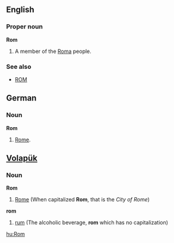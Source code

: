==English==
===Proper noun===
'''Rom'''

# A member of the [[Roma]] people.

===See also===
*[[ROM]]

==German==
===Noun===
'''Rom'''
# [[Rome]].

== [[Volapük]] == 
===Noun===
'''Rom'''
# [[Rome]] (When capitalized '''Rom''', that is the ''City of Rome'')

'''rom''' 
# [[rum]] (The alcoholic beverage, '''rom''' which has no capitalization)

[[hu:Rom]]
